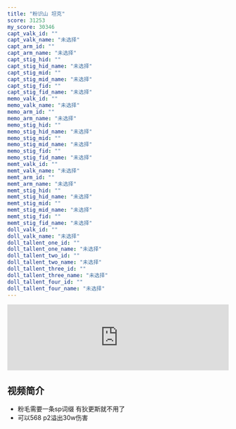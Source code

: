 ```yaml
---
title: "粉识山 坦克"
score: 31253
my_score: 30346
capt_valk_id: ""
capt_valk_name: "未选择"
capt_arm_id: ""
capt_arm_name: "未选择"
capt_stig_hid: ""
capt_stig_hid_name: "未选择"
capt_stig_mid: ""
capt_stig_mid_name: "未选择"
capt_stig_fid: ""
capt_stig_fid_name: "未选择"
memo_valk_id: ""
memo_valk_name: "未选择"
memo_arm_id: ""
memo_arm_name: "未选择"
memo_stig_hid: ""
memo_stig_hid_name: "未选择"
memo_stig_mid: ""
memo_stig_mid_name: "未选择"
memo_stig_fid: ""
memo_stig_fid_name: "未选择"
memt_valk_id: ""
memt_valk_name: "未选择"
memt_arm_id: ""
memt_arm_name: "未选择"
memt_stig_hid: ""
memt_stig_hid_name: "未选择"
memt_stig_mid: ""
memt_stig_mid_name: "未选择"
memt_stig_fid: ""
memt_stig_fid_name: "未选择"
doll_valk_id: ""
doll_valk_name: "未选择"
doll_tallent_one_id: ""
doll_tallent_one_name: "未选择"
doll_tallent_two_id: ""
doll_tallent_two_name: "未选择"
doll_tallent_three_id: ""
doll_tallent_three_name: "未选择"
doll_tallent_four_id: ""
doll_tallent_four_name: "未选择"
---
```


<iframe
  src="https://player.bilibili.com/player.html?aid=546800128&bvid=BV1wq4y1s7a2&cid=373589782&page=1"
  scrolling="no"
  border="0"
  frameborder="no"
  framespacing="0"
  allowfullscreen
  width="100%"
></iframe>

## 视频简介

- 粉毛需要一条sp词缀 有狄更斯就不用了
- 可以568 p2溢出30w伤害

